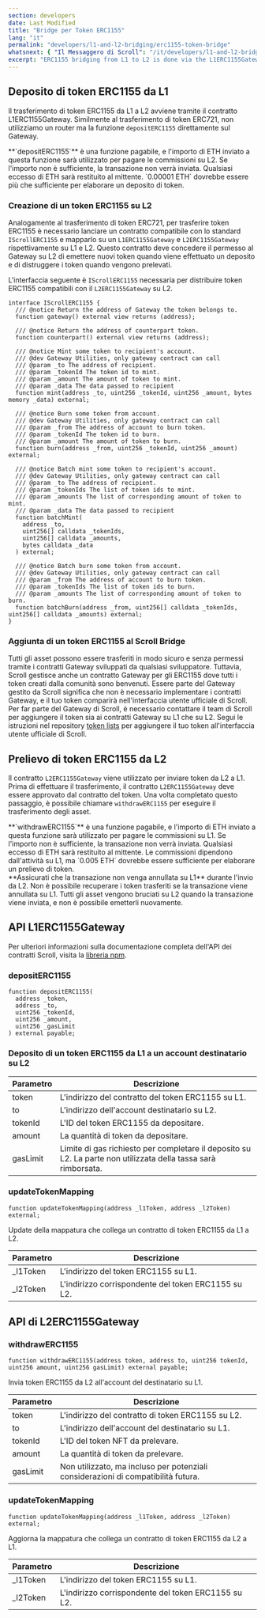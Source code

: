 ```yaml
---
section: developers
date: Last Modified
title: "Bridge per Token ERC1155"
lang: "it"
permalink: "developers/l1-and-l2-bridging/erc1155-token-bridge"
whatsnext: { "Il Messaggero di Scroll": "/it/developers/l1-and-l2-bridging/the-scroll-messenger/" }
excerpt: "ERC1155 bridging from L1 to L2 is done via the L1ERC1155Gateway."
---
```



## Deposito di token ERC1155 da L1

Il trasferimento di token ERC1155 da L1 a L2 avviene tramite il contratto L1ERC1155Gateway. Similmente al trasferimento di token ERC721, non utilizziamo un router ma la funzione `depositERC1155` direttamente sul Gateway.

<Aside type="tip" title="">
  **`depositERC1155`** è una funzione pagabile, e l'importo di ETH inviato a questa funzione sarà utilizzato per pagare le commissioni su L2. Se l'importo non è sufficiente, la transazione non verrà inviata. Qualsiasi eccesso di ETH sarà restituito al mittente. `0.00001 ETH` dovrebbe essere più che sufficiente per elaborare un deposito di token.
</Aside>

### Creazione di un token ERC1155 su L2

Analogamente al trasferimento di token ERC721, per trasferire token ERC1155 è necessario lanciare un contratto compatibile con lo standard `IScrollERC1155` e mapparlo su un `L1ERC1155Gateway` e `L2ERC1155Gateway` rispettivamente su L1 e L2. Questo contratto deve concedere il permesso al Gateway su L2 di emettere nuovi token quando viene effettuato un deposito e di distruggere i token quando vengono prelevati.

L'interfaccia seguente è `IScrollERC1155` necessaria per distribuire token ERC1155 compatibili con il `L2ERC1155Gateway` su L2.

```solidity
interface IScrollERC1155 {
  /// @notice Return the address of Gateway the token belongs to.
  function gateway() external view returns (address);

  /// @notice Return the address of counterpart token.
  function counterpart() external view returns (address);

  /// @notice Mint some token to recipient's account.
  /// @dev Gateway Utilities, only gateway contract can call
  /// @param _to The address of recipient.
  /// @param _tokenId The token id to mint.
  /// @param _amount The amount of token to mint.
  /// @param _data The data passed to recipient
  function mint(address _to, uint256 _tokenId, uint256 _amount, bytes memory _data) external;

  /// @notice Burn some token from account.
  /// @dev Gateway Utilities, only gateway contract can call
  /// @param _from The address of account to burn token.
  /// @param _tokenId The token id to burn.
  /// @param _amount The amount of token to burn.
  function burn(address _from, uint256 _tokenId, uint256 _amount) external;

  /// @notice Batch mint some token to recipient's account.
  /// @dev Gateway Utilities, only gateway contract can call
  /// @param _to The address of recipient.
  /// @param _tokenIds The list of token ids to mint.
  /// @param _amounts The list of corresponding amount of token to mint.
  /// @param _data The data passed to recipient
  function batchMint(
    address _to,
    uint256[] calldata _tokenIds,
    uint256[] calldata _amounts,
    bytes calldata _data
  ) external;

  /// @notice Batch burn some token from account.
  /// @dev Gateway Utilities, only gateway contract can call
  /// @param _from The address of account to burn token.
  /// @param _tokenIds The list of token ids to burn.
  /// @param _amounts The list of corresponding amount of token to burn.
  function batchBurn(address _from, uint256[] calldata _tokenIds, uint256[] calldata _amounts) external;
}
```
### Aggiunta di un token ERC1155 al Scroll Bridge

Tutti gli asset possono essere trasferiti in modo sicuro e senza permessi tramite i contratti Gateway sviluppati da qualsiasi sviluppatore. Tuttavia, Scroll gestisce anche un contratto Gateway per gli ERC1155 dove tutti i token creati dalla comunità sono benvenuti. Essere parte del Gateway gestito da Scroll significa che non è necessario implementare i contratti Gateway, e il tuo token comparirà nell'interfaccia utente ufficiale di Scroll. Per far parte del Gateway di Scroll, è necessario contattare il team di Scroll per aggiungere il token sia ai contratti Gateway su L1 che su L2. Segui le istruzioni nel repository [token lists](https://github.com/scroll-tech/token-list) per aggiungere il tuo token all'interfaccia utente ufficiale di Scroll.

## Prelievo di token ERC1155 da L2

Il contratto `L2ERC1155Gateway` viene utilizzato per inviare token da L2 a L1. Prima di effettuare il trasferimento, il contratto `L2ERC1155Gateway` deve essere approvato dal contratto del token. Una volta completato questo passaggio, è possibile chiamare `withdrawERC1155` per eseguire il trasferimento degli asset.

<Aside type="tip" title="">
  **`withdrawERC1155`** è una funzione pagabile, e l'importo di ETH inviato a questa funzione sarà utilizzato per pagare le commissioni su L1. Se l'importo non è sufficiente, la transazione non verrà inviata. Qualsiasi eccesso di ETH sarà restituito al mittente. Le commissioni dipendono dall'attività su L1, ma `0.005 ETH` dovrebbe essere sufficiente per elaborare un prelievo di token.
</Aside>

<Aside type="caution" title="">
  **Assicurati che la transazione non venga annullata su L1** durante l'invio da L2. Non è possibile recuperare i token trasferiti se la transazione viene annullata su L1. Tutti gli asset vengono bruciati su L2 quando la transazione viene inviata, e non è possibile emetterli nuovamente.
</Aside>

## API L1ERC1155Gateway

Per ulteriori informazioni sulla documentazione completa dell'API dei contratti Scroll, visita la [libreria npm](https://www.npmjs.com/package/@scroll-tech/contracts?activeTab=code).

### depositERC1155

```solidity
function depositERC1155(
  address _token,
  address _to,
  uint256 _tokenId,
  uint256 _amount,
  uint256 _gasLimit
) external payable;
```
### Deposito di un token ERC1155 da L1 a un account destinatario su L2

| Parametro | Descrizione                                       |
| --------- | ------------------------------------------------- |
| token     | L'indirizzo del contratto del token ERC1155 su L1. |
| to        | L'indirizzo dell'account destinatario su L2.      |
| tokenId   | L'ID del token ERC1155 da depositare.              |
| amount    | La quantità di token da depositare.                |
| gasLimit  | Limite di gas richiesto per completare il deposito su L2. La parte non utilizzata della tassa sarà rimborsata. |

### updateTokenMapping


```solidity
function updateTokenMapping(address _l1Token, address _l2Token) external;
```
Update della mappatura che collega un contratto di token ERC1155 da L1 a L2.

| Parametro  | Descrizione                                      |
| ---------- | ------------------------------------------------ |
| \_l1Token  | L'indirizzo del token ERC1155 su L1.             |
| \_l2Token  | L'indirizzo corrispondente del token ERC1155 su L2. |

## API di L2ERC1155Gateway

### withdrawERC1155


```solidity
function withdrawERC1155(address token, address to, uint256 tokenId, uint256 amount, uint256 gasLimit) external payable;
```
Invia token ERC1155 da L2 all'account del destinatario su L1.

| Parametro | Descrizione                                                              |
| --------- | ------------------------------------------------------------------------ |
| token     | L'indirizzo del contratto di token ERC1155 su L2.                         |
| to        | L'indirizzo dell'account del destinatario su L1.                          |
| tokenId   | L'ID del token NFT da prelevare.                                           |
| amount    | La quantità di token da prelevare.                                         |
| gasLimit  | Non utilizzato, ma incluso per potenziali considerazioni di compatibilità futura. |

### updateTokenMapping

```solidity
function updateTokenMapping(address _l1Token, address _l2Token) external;
```
Aggiorna la mappatura che collega un contratto di token ERC1155 da L2 a L1.

| Parametro | Descrizione                                       |
| --------- | ------------------------------------------------- |
| \_l1Token | L'indirizzo del token ERC1155 su L1.               |
| \_l2Token | L'indirizzo corrispondente del token ERC1155 su L2. |
